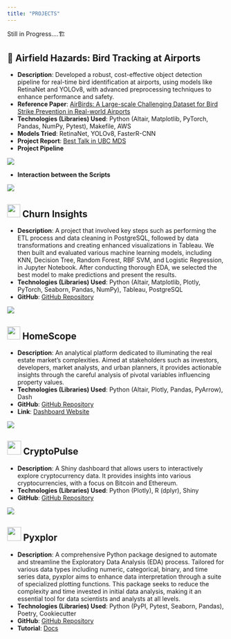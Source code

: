 ```yaml
---
title: "PROJECTS"
---
```

<div class="centered-text">
  <p>Still in Progress....🏗</p>
</div>


## 🦅 Airfield Hazards: Bird Tracking at Airports
- **Description**: Developed a robust, cost-effective object detection pipeline for real-time bird identification at airports, using models like RetinaNet and YOLOv8, with advanced preprocessing techniques to enhance performance and safety.
- **Reference Paper**: [AirBirds: A Large-scale Challenging Dataset for Bird Strike Prevention in Real-world Airports](airbird.pdf)
- **Technologies (Libraries) Used**: Python (Altair, Matplotlib, PyTorch, Pandas, NumPy, Pytest), Makefile, AWS
- **Models Tried**: RetinaNet, YOLOv8, FasterR-CNN
- **Project Report**: [Best Talk in UBC MDS](https://masterdatascience.ubc.ca/why-data-science/data-stories/airfield-hazards-bird-tracking-airports?utm_campaign=mds+r2025+dia+illuminex&utm_medium=social&utm_source=linkedin&utm_content=organic&utm_term=shared)
- **Project Pipeline**

![](img/Pipeline.png)

- **Interaction between the Scripts**

![](img/interaction.png)


## <img src="img/ChurnInsights_img.png" width='30' height='30'> Churn Insights

- **Description**: A project that involved key steps such as performing the ETL process and data cleaning in PostgreSQL, followed by data transformations and creating enhanced visualizations in Tableau. We then built and evaluated various machine learning models, including KNN, Decision Tree, Random Forest, RBF SVM, and Logistic Regression, in Jupyter Notebook. After conducting thorough EDA, we selected the best model to make predictions and present the results.
- **Technologies (Libraries) Used**: Python (Altair, Matplotlib, Plotly, PyTorch, Seaborn, Pandas, NumPy), Tableau, PostgreSQL
- **GitHub**: [GitHub Repository](https://github.com/iris0614/Churn-Insights-Project)

![](img/Churn_insights.gif)

## <img src="img/logo_main.png" width='30' height='30'> HomeScope

- **Description**: An analytical platform dedicated to illuminating the real estate market's complexities. Aimed at stakeholders such as investors, developers, market analysts, and urban planners, it provides actionable insights through the careful analysis of pivotal variables influencing property values.
- **Technologies (Libraries) Used**: Python (Altair, Plotly, Pandas, PyArrow), Dash
- **GitHub**: [GitHub Repository](https://github.com/UBC-MDS/DSCI-532_2024_5_HomeScope)
- **Link**: [Dashboard Website](https://dsci-532-2024-5-homescope.onrender.com/)


![](img/homescope.gif)

## <img src="img/logo_crypto.png" width='32' height='32'> CryptoPulse

- **Description**: A Shiny dashboard that allows users to interactively explore cryptocurrency data. It provides insights into various cryptocurrencies, with a focus on Bitcoin and Ethereum.
- **Technologies (Libraries) Used**: Python (Plotly), R (dplyr), Shiny
- **GitHub**: [GitHub Repository](https://github.com/iris0614/CryptoPulse)

![](img/demo_crypto.gif)

## <img src="img/pyxplor_logo.png" width='32' height='32'> Pyxplor

- **Description**: A comprehensive Python package designed to automate and streamline the Exploratory Data Analysis (EDA) process. Tailored for various data types including numeric, categorical, binary, and time series data, pyxplor aims to enhance data interpretation through a suite of specialized plotting functions. This package seeks to reduce the complexity and time invested in initial data analysis, making it an essential tool for data scientists and analysts at all levels.
- **Technologies (Libraries) Used**: Python (PyPI, Pytest, Seaborn, Pandas),  Poetry, Cookiecutter
- **GitHub**: [GitHub Repository](https://github.com/UBC-MDS/PyXplor)
- **Tutorial**: [Docs](https://pyxplor.readthedocs.io/en/latest/?badge=latest)



